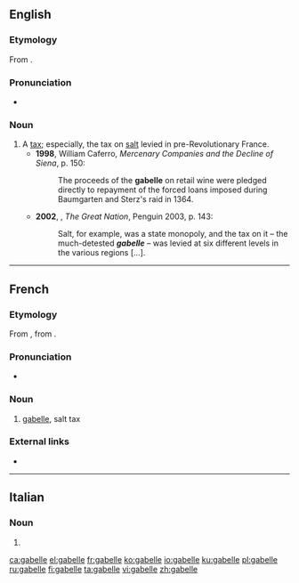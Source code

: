 ==English==

===Etymology===
From {{etyl|frm|en}} {{term|gabelle|lang=fr}}.

===Pronunciation===
* {{a|UK}} {{IPA|/ɡaˈbɛl/|lang=en}}

===Noun===
{{en-noun}}

# A [[tax]]; especially, the tax on [[salt]] levied in pre-Revolutionary France.
#* '''1998''', William Caferro, ''Mercenary Companies and the Decline of Siena'', p. 150:
#*: The proceeds of the '''gabelle''' on retail wine were pledged directly to repayment of the forced loans imposed during Baumgarten and Sterz's raid in 1364.
#* '''2002''', {{w|Colin Jones (historian)|Colin Jones}}, ''The Great Nation'', Penguin 2003, p. 143:
#*: Salt, for example, was a state monopoly, and the tax on it – the much-detested '''''gabelle''''' – was levied at six different levels in the various regions [...].

----

==French==
{{wikipedia|lang=fr}}

===Etymology===
From {{etyl|it|fr}} {{term|gabella|lang=it}}, from {{etyl|ar|fr}} {{term|قَبَالَة|lang=ar||bail, guaranty}}.

===Pronunciation===
* {{IPA|/ɡa.bɛl/|lang=fr}}

===Noun===
{{fr-noun|f}}

# {{context|historical|lang=fr}} [[#English|gabelle]], salt tax

===External links===
* {{R:TLFi}}

----

==Italian==

===Noun===
{{head|it|noun plural form|g=f}}

# {{plural of|gabella|lang=it}}

[[ca:gabelle]]
[[el:gabelle]]
[[fr:gabelle]]
[[ko:gabelle]]
[[io:gabelle]]
[[ku:gabelle]]
[[pl:gabelle]]
[[ru:gabelle]]
[[fi:gabelle]]
[[ta:gabelle]]
[[vi:gabelle]]
[[zh:gabelle]]